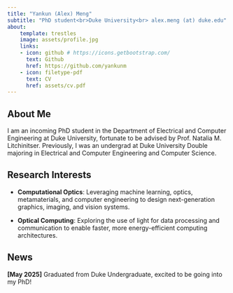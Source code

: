 ```yaml
---
title: "Yankun (Alex) Meng"
subtitle: "PhD student<br>Duke University<br> alex.meng (at) duke.edu"
about:
    template: trestles
    image: assets/profile.jpg
    links:
    - icon: github # https://icons.getbootstrap.com/
      text: Github
      href: https://github.com/yankunm
    - icon: filetype-pdf
      text: CV
      href: assets/cv.pdf
---
```


## About Me

I am an incoming PhD student in the Department of Electrical and Computer Engineering at Duke University, fortunate to be advised by Prof. Natalia M. Litchinitser. Previously, I was an undergrad at Duke University Double majoring in Electrical and Computer Engineering and Computer Science.

## Research Interests

* **Computational Optics**: Leveraging machine learning, optics, metamaterials, and computer engineering to design next-generation graphics, imaging, and vision systems.
 
* **Optical Computing**: Exploring the use of light for data processing and communication to enable faster, more energy-efficient computing architectures.


## News

**[May 2025]** Graduated from Duke Undergraduate, excited to be going into my PhD!

<!-- ## Publications -->


<!-- ## Services -->
